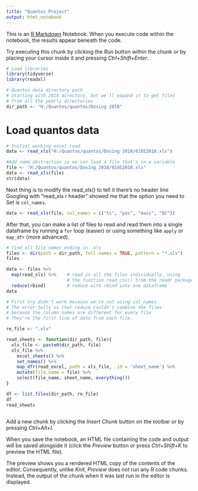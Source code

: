```yaml
---
title: "Quantos Project"
output: html_notebook
---
```


This is an [R Markdown](http://rmarkdown.rstudio.com) Notebook. When you execute code within the notebook, the results appear beneath the code. 

Try executing this chunk by clicking the *Run* button within the chunk or by placing your cursor inside it and pressing *Ctrl+Shift+Enter*. 

```r
# Load libraries
library(tidyverse)
library(readxl)

# Quantos data directory path
# Starting with 2018 directory, but we'll expand it to get files
# from all the yearly directories
dir_path <- "H:/Quantos/quantos/Dosing 2018"
```

# Load quantos data

```r
# Initial working excel read
data <- read_xls("H:/Quantos/quantos/Dosing 2018/01052018.xls")

#Add some abstraction so we can load a file that's in a variable
file <- "H:/Quantos/quantos/Dosing 2018/01052018.xls"
data <- read_xls(file)
str(data)

```
Next thing is to modify the read_xls() to tell it there's no header line
Googling with "read_xls r header" showed me that the option you need to
Set is `col_names`.

```r
data <- read_xls(file, col_names = c("ts", "pos", "mass", "QC"))
```

After that, you can make a list of files to read and read them into a single
dataframe by running a `for` loop (easier) or using something like `apply` or `map_dfr` (more advanced).

```r
# find all file names ending in .xls
files <- dir(path = dir_path, full.names = TRUE, pattern = "*.xls")
files

data <- files %>%
  map(read_xls) %>%    # read in all the files individually, using
                       # the function read_csv() from the readr package
  reduce(rbind)        # reduce with rbind into one dataframe
data

# First try didn't work because we're not using col_names. 
# The error tells us that reduce couldn't combine the files 
# because the column names are different for every file 
# They're the first line of data from each file.
```

```r
re_file <- ".xls"

read_sheets <- function(dir_path, file){
  xls_file <- paste0(dir_path, file)
  xls_file %>%
    excel_sheets() %>%
    set_names() %>%
    map_dfr(read_excel, path = xls_file, .id = 'sheet_name') %>% 
    mutate(file_name = file) %>% 
    select(file_name, sheet_name, everything())
}

df <- list.files(dir_path, re_file)
df
read_sheets

```

```r


```


Add a new chunk by clicking the *Insert Chunk* button on the toolbar or by pressing *Ctrl+Alt+I*.

When you save the notebook, an HTML file containing the code and output will be saved alongside it (click the *Preview* button or press *Ctrl+Shift+K* to preview the HTML file).

The preview shows you a rendered HTML copy of the contents of the editor. Consequently, unlike *Knit*, *Preview* does not run any R code chunks. Instead, the output of the chunk when it was last run in the editor is displayed.
